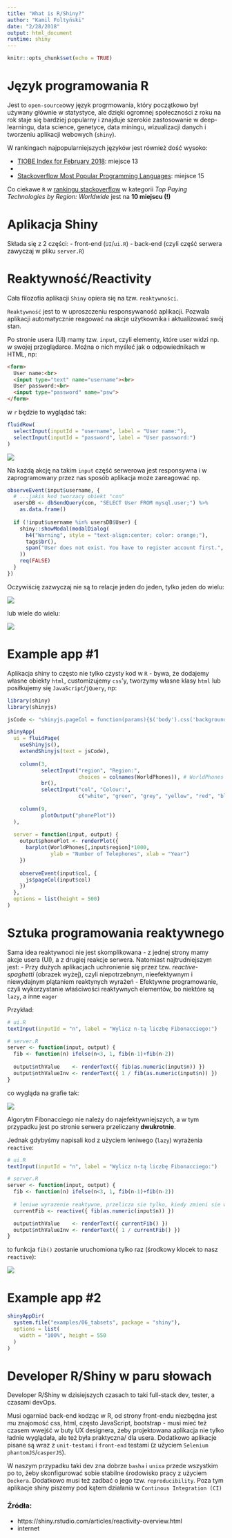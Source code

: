 ```yaml
---
title: "What is R/Shiny?"
author: "Kamil Foltyński"
date: "2/28/2018"
output: html_document
runtime: shiny
---
```


```r
knitr::opts_chunk$set(echo = TRUE)
```

# Język programowania R

Jest to `open-source`owy język progrmowania, który początkowo był używany głównie w statystyce, 
ale dzięki ogromnej społeczności z roku na rok staje się bardziej popularny i znajduje szerokie zastosowanie w deep-learningu, data science, genetyce, data miningu, wizualizacji danych i tworzeniu aplikacji webowych (`shiny`).

W rankingach najpopularniejszych języków jest również dość wysoko:

- [TIOBE Index for February 2018](https://www.tiobe.com/tiobe-index/): miejsce 13
- [hackernoon.com]: miejsce 6
- [Stackoverflow Most Popular Programming Languages](https://insights.stackoverflow.com/survey/2017#most-popular-technologies): miejsce 15

Co ciekawe `R` w [rankingu stackoverflow](https://insights.stackoverflow.com/survey/2017#top-paying-technologies) w kategorii *Top Paying Technologies by Region: Worldwide* jest na **10 miejscu (!)**

# Aplikacja Shiny

Składa się z 2 części:
- front-end (`UI`/`ui.R`)
- back-end (czyli część serwera zawyczaj w pliku `server.R`)

# Reaktywność/Reactivity

Cała filozofia aplikacji `Shiny` opiera się na tzw. `reaktywności`.

`Reaktywność` jest to w uproszczeniu responsywaność aplikacji. Pozwala aplikacji automatycznie reagować na akcje użytkownika i aktualizować swój stan.

Po stronie usera (UI) mamy tzw. `input`, czyli elementy, które user widzi np. w swojej przeglądarce. Można o nich myśleć jak o odpowiednikach w HTML, np:

```html
<form>
  User name:<br>
  <input type="text" name="username"><br>
  User password:<br>
  <input type="password" name="psw">
</form>
```

w `r` będzie to wyglądać tak:

```r
fluidRow(
  selectInput(inputId = "username", label = "User name:"),
  selectInput(inputId = "password", label = "User password:")
)
```

![](https://shiny.rstudio.com/images/reactivity_diagrams/01_hello.png)

Na każdą akcję na takim `input` część serwerowa jest responsywna i w zaprogramowany przez nas sposób
aplikacja może zareagować np.

```r
observeEvent(input$username, {
  # ...jakis kod tworzacy obiekt "con"
  usersDB <- dbSendQuery(con, "SELECT User FROM mysql.user;") %>%
    as.data.frame()
  
  if (!input$username %in% usersDB$User) {
    shiny::showModal(modalDialog(
      h4("Warning", style = "text-align:center; color: orange;"),
      tags$br(),
      span("User does not exist. You have to register account first.", style = "color: orange;")
    ))
    req(FALSE)
  }
})
```

Oczywiścię zazwyczaj nie są to relacje jeden do jeden, tylko jeden do wielu:

![](https://shiny.rstudio.com/images/reactivity_diagrams/faithful.png)

lub wiele do wielu:

![](https://images-gmi-pmc.edge-generalmills.com/59d9b710-99b6-41d9-ada8-7d8807da9fca.jpg)

# Example app #1

Aplikacja shiny to często nie tylko czysty kod w `R` - bywa, że dodajemy własne obiekty `html`, customizujemy `css`'y, tworzymy własne klasy `html` lub posiłkujemy się `JavaScript`/`jQuery`, np:

```r
library(shiny)
library(shinyjs)

jsCode <- "shinyjs.pageCol = function(params){$('body').css('background', params);}"

shinyApp(
  ui = fluidPage(
    useShinyjs(),
    extendShinyjs(text = jsCode),
    
    column(3,
           selectInput("region", "Region:", 
                       choices = colnames(WorldPhones)), # WorldPhones is default "built-in" dataset
           br(),
           selectInput("col", "Colour:",
                       c("white", "green", "grey", "yellow", "red", "blue", "purple"))),
    
    column(9,
           plotOutput("phonePlot"))
  ),
  
  server = function(input, output) {
    output$phonePlot <- renderPlot({
      barplot(WorldPhones[,input$region]*1000, 
              ylab = "Number of Telephones", xlab = "Year")
    })
    
    observeEvent(input$col, {
      js$pageCol(input$col)
    })
  },
  options = list(height = 500)
)
```


# Sztuka programowania reaktywnego

Sama idea reaktywnoci nie jest skomplikowana - z jednej strony mamy akcje usera (UI), a z drugiej reakcje serwera. 
Natomiast najtrudniejszym jest:
- Przy dużych aplikacjach uchronienie się przez tzw. *reactive-spaghetti* (obrazek wyżej), czyli niepotrzebnym, nieefektywnym i niewydajnym plątaniem reaktynych wyrażeń
- Efektywne programowanie, czyli wykorzystanie właściwości reaktywnych elementów, bo niektóre są `lazy`, a inne `eager`

Przykład:

```r
# ui.R
textInput(inputId = "n", label = "Wylicz n-tą liczbę Fibonacciego:")

# server.R
server <- function(input, output) {
  fib <- function(n) ifelse(n<3, 1, fib(n-1)+fib(n-2))
  
  output$nthValue    <- renderText({ fib(as.numeric(input$n)) })
  output$nthValueInv <- renderText({ 1 / fib(as.numeric(input$n)) })
}
```

co wygląda na grafie tak:

![](https://shiny.rstudio.com/images/reactivity_diagrams/fib_no_conductor.png)

Algorytm Fibonacciego nie należy do najefektywniejszych, a w tym przypadku jest po stronie serwera 
przeliczany **dwukrotnie**.

Jednak gdybyśmy napisali kod z użyciem leniwego (`lazy`) wyrażenia `reactive`:

```r
# ui.R
textInput(inputId = "n", label = "Wylicz n-tą liczbę Fibonacciego:")

# server.R
server <- function(input, output) {
  fib <- function(n) ifelse(n<3, 1, fib(n-1)+fib(n-2))
  
  # leniwe wyrazenie reaktywne, przelicza sie tylko, kiedy zmieni sie wartosc input$n
  currentFib <- reactive({ fib(as.numeric(input$n)) })

  output$nthValue    <- renderText({ currentFib() })
  output$nthValueInv <- renderText({ 1 / currentFib() })
}
```

to funkcja `fib()` zostanie uruchomiona tylko raz (środkowy klocek to nasz `reactive`):

![](https://shiny.rstudio.com/images/reactivity_diagrams/conductor.png)


# Example app #2
```r
shinyAppDir(
  system.file("examples/06_tabsets", package = "shiny"),
  options = list(
    width = "100%", height = 550
  )
)
```


# Developer R/Shiny w paru słowach

Developer R/Shiny w dzisiejszych czasach to taki full-stack dev, tester, a czasami devOps.

Musi ogarniać back-end kodząc w R, od strony front-endu niezbędna jest mu znajomość css, html, często JavaScript, bootstrap - musi mieć też czasem wwejść w buty UX designera, żeby projektowana aplikacja nie tylko ładnie wyglądała, ale też była praktyczna/ dla usera. Dodatkowo aplikacje pisane są wraz z `unit-testami` i `front-end` testami (z użyciem `Selenium` `phantomJS`/`casperJS`).

W naszym przypadku taki dev zna dobrze `basha` i `unixa` przede wszystkim po to, żeby skonfigurować sobie stabilne środowisko pracy z użyciem `Dockera`. Dodatkowo musi też zadbać o jego tzw. `reproducibility`. Poza tym aplikacje shiny piszemy pod kątem działania w `Continous Integration (CI)`


### Źródła:
- https://shiny.rstudio.com/articles/reactivity-overview.html
- internet